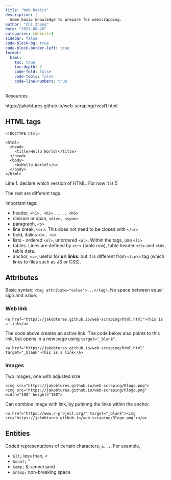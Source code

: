 ```yaml
---
title: "Web basics"
description: |
  Some basic knowledge to prepare for webscrapping.
author: "Chi Zhang"
date: "2023-08-20"
categories: [Website]
sidebar: false
code-block-bg: true
code-block-border-left: true
format: 
  html:
    toc: true
    toc-depth: 2
    code-fold: false
    code-tools: false
    code-line-numbers: true
---
```


Resources 

https://jakobtures.github.io/web-scraping/rvest1.html


## HTML tags

```
<!DOCTYPE html>

<html>
  <head>
    <title>Hello World!</title>
  </head>
  <body>
    <b>Hello World!</b>
  </body>
</html>
```

Line 1: declare which version of HTML. For now it is 5

The rest are different tags.

Important tags: 

* header, `<h1>, <h2>, ..., <h6>`
* division or span, `<div>, <span>`
* paragraph, `<p>`
* line break, `<br>`. This does not need to be closed with `</br>`
* bold, italics `<b>, <i>`
* lists - ordered `<ol>`, unordered `<ul>`. Within the tags, use `<li>`
* tables. Lines are defined by `<tr>` (table row), table header `<th>` and `<td>`, table data.
* anchor, `<a>`, useful for **url links**: but it is different from `<link>` tag (which links to files such as JS or CSS).


## Attributes

Basic syntax: `<tag attribute="value">...</tag>`. No space between equal sign and value.

### Web link 

```
<a href="https://jakobtures.github.io/web-scraping/html.html">This is a link</a>
```

The code above creates an active link. The code below also points to this link, but opens in a new page using `target="_blank"`. 

```
<a href="https://jakobtures.github.io/web-scraping/html.html" target="_blank">This is a link</a>
```

### Images

Two images, one with adjusted size
```
<img src="https://jakobtures.github.io/web-scraping/Rlogo.png">
<img src="https://jakobtures.github.io/web-scraping/Rlogo.png" width="100" height="100">
```

Can combine image with link, by puttinng the links within the anchor.

```
<a href="https://www.r-project.org/" target="_blank"><img src="https://jakobtures.github.io/web-scraping/Rlogo.png"></a> 
```


## Entities

Coded representations of certain characters, `&..;`. For example,

* `&lt;` less than, <
* `&quot;` "
* `&amp;` &: ampersand
* `&nbsp;` non-breaking space





